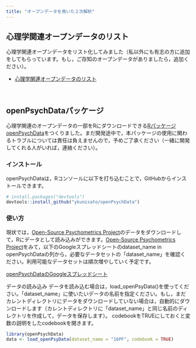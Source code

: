 ```yaml
---
title: "オープンデータを用いた２次解析"
---
```


## 心理学関連オープンデータのリスト

心理学関連オープンデータをリスト化してみました（私以外にも有志の方に追加をしてもらっています。もし，ご存知のオープンデータがありましたら，追加ください）。

- [心理学関連オープンデータのリスト](https://docs.google.com/spreadsheets/d/1LMREITla_T3caRrPhGihTEB2U7QDiEn78HH4VBgQ8Rs/edit#gid=0)


<br />

## openPsychDataパッケージ

心理学関連のオープンデータの一部をRにダウンロードできる[RパッケージopenPsychData](https://github.com/ykunisato/openPsychData)をつくりました。まだ開発途中で，本パッケージの使用に関わるトラブルについては責任は負えませんので，予めご了承ください（一緒に開発してくれる人がいれば，連絡ください）。

### インストール

openPsychDataは，Rコンソールに以下を打ち込むことで，GitHubからインストールできます。

```r
# install.packages("devtools")
devtools::install_github("ykunisato/openPsychData")
```

### 使い方

現状では，[Open-Source Psychometrics Project](https://openpsychometrics.org/_rawdata/)のデータをダウンロードして，Rにデータとして読み込みができます。[Open-Source Psychometrics Project](https://openpsychometrics.org/_rawdata/)をみて，以下のGoogleスプレッドシートのdataset_name in openPsychDataの列から，必要なデータセットの「dataset_name」を確認ください。利用可能なデータセットは順次増やしていく予定です。

[openPsychDataのGoogleスプレッドシート](https://docs.google.com/spreadsheets/d/1FHiqq7q5iItaU8KfYZTo_8bKhUGM_yGwMiklx8GiMXI/edit?usp=sharing)

データの読み込み
データを読み込む場合は，load_openPsyData()を使ってください。「dataset_name」に使いたいデータの名前を指定ください。もし，まだカレントディレクトリにデータをダウンロードしていない場合は，自動的にダウンロードします（カレントディレクトリに「dataset_name」と同じ名前のディレクトリを作成して，データを保存します）。 codebookをTRUEにしておくと変数の説明をしたcodebookを開きます。


```r
library(openPsychData)
data <- load_openPsyData(dataset_name = "16PF", codebook = TRUE)
```
